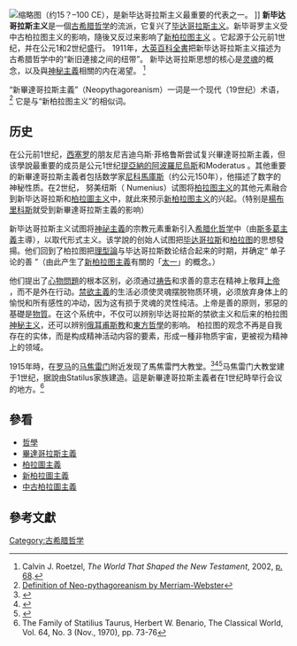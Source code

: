 [[File:Apollonius_of_Tyana.jpg|缩略图]]（约15？–100 CE），是新毕达哥拉斯主义最重要的代表之一。 ]]
'''新毕达哥拉斯主义'''是一個[[希臘化哲學|古希腊哲学]]的流派，它复兴了[[毕达哥拉斯主义|毕达哥拉斯主义]]。新毕哥罗主义受中古柏拉图主义的影响，隨後又反过来影响了[[新柏拉图主义|新柏拉图主义]] 。它起源于公元前1世纪，并在公元1和2世纪盛行。 1911年，[[大英百科全書第十一版|大英百科全書]]把新毕达哥拉斯主义描述为古希腊哲学中的“新旧連接之间的纽带”。 新毕达哥拉斯思想的核心是[[灵魂|灵魂]]的概念，以及與[[神秘主義|神秘主義]]相關的内在渴望。 <ref>Calvin J. Roetzel, ''The World That Shaped the New Testament'', 2002, [https://books.google.com/books?id=mTlUqGjYpeoC&pg=PA68 p. 68].</ref> 

“新畢達哥拉斯主義”（Neopythagoreanism）一词是一个现代（19世纪）术语， <ref>[[mwod:neo-Pythagoreanism|Definition of Neo-pythagoreanism by Merriam-Webster]]</ref> 它是与“新柏拉图主义”的相似词。 

== 历史 ==
在公元前1世纪，[[西塞罗|西塞罗]]的朋友尼吉迪乌斯·菲格鲁斯尝试复兴畢達哥拉斯主義，但该學說最重要的成员是公元1世纪[[提亚纳的阿波罗尼乌斯|提亞納的阿波羅尼烏斯]]和Moderatus 。其他重要的新畢達哥拉斯主義者包括数学家[[尼科马库斯|尼科馬庫斯]]（约公元150年），他描述了数字的神秘性质。在2世纪， 努美纽斯（ Numenius）试图将[[柏拉图主义|柏拉图主义]]的其他元素融合到新毕达哥拉斯和[[柏拉图主义|柏拉圖主义]]中，就此來预示[[新柏拉图主义|新柏拉图主义]]的兴起。（特别是[[楊布里科斯|楊布里科斯]]就受到新畢達哥拉斯主義的影响） 

新毕达哥拉斯主义试图将[[神秘主義|神祕主義]]的宗教元素重新引入[[希臘化哲學|希腊化哲学]]中（由[[斯多葛主義|斯多葛主義]]主導），以取代形式主义。该学說的创始人试图把[[毕达哥拉斯|毕达哥拉斯]]和[[柏拉图|柏拉图]]的思想發揚。他们回到了柏拉图把[[理型論|理型論]]与毕达哥拉斯数论结合起来的时期，并确定“ 单子论的善 ”（由此产生了[[新柏拉图主義|新柏拉图主義]]有關的「[[太一|太一]]」的概念。）

他们提出了[[心物問題|心物問題]]的根本区别，必须通过[[祷告|祷告]]和求善的意志在精神上敬拜[[神_(一神教)|上帝]] ，而不是外在行动。[[禁慾主義|禁欲主義]]的生活必须使灵魂摆脱物质环境，必须放弃身体上的愉悦和所有感性的冲动，因为这有损于灵魂的灵性纯洁。上帝是善的原则，邪惡的基礎是[[物质|物質]]。在这个系统中，不仅可以辨别毕达哥拉斯的禁欲主义和后来的柏拉图[[神秘主義|神秘主义]]，还可以辨别[[俄耳甫斯教|俄耳甫斯教]]和[[東方哲學|東方哲學]]的影响。 柏拉图的观念不再是自我存在的实体，而是构成精神活动内容的要素，形成一種非物质宇宙，更被视为精神上的领域。 

1915年時，在[[罗马|罗马]]的[[马焦雷门|马焦雷门]]附近发现了馬焦雷門大教堂。<ref>{{Cite web |url=https://www.telegraph.co.uk/news/worldnews/europe/italy/12005864/Secret-pagan-basilica-in-Rome-emerges-from-the-shadows-after-2000-years.html |title=Secret pagan basilica in Rome emerges from the shadows after 2,000 years, Nick Squires, The Telegraph, 19 Nov 2015 |access-date=2020-09-23 |archive-date=2020-11-12 |archive-url=https://web.archive.org/web/20201112020445/https://www.telegraph.co.uk/news/worldnews/europe/italy/12005864/Secret-pagan-basilica-in-Rome-emerges-from-the-shadows-after-2000-years.html |dead-url=no }}</ref><ref>{{Cite web |url=https://ba278b9d8106536501a2-57da1f3fe93ccf3a9828e6ce67c3d52c.ssl.cf5.rackcdn.com/08_spencer.pdf |title=The Neopythagoreans at the Porta Maggiore in Rome, Lisa Spencer, Rosicrucian Digest No. 1 2009. p36-44 |access-date=2020-09-23 |archive-date=2020-10-01 |archive-url=https://web.archive.org/web/20201001225930/https://ba278b9d8106536501a2-57da1f3fe93ccf3a9828e6ce67c3d52c.ssl.cf5.rackcdn.com/08_spencer.pdf |dead-url=no }}</ref><ref>{{Cite web |url=https://www.coopculture.it/en/heritage.cfm?id=184 |title=Underground basilica of Porta Maggiore map |access-date=2020-09-23 |archive-date=2020-11-25 |archive-url=https://web.archive.org/web/20201125191724/https://www.coopculture.it/en/heritage.cfm?id=184 |dead-url=no }}</ref>马焦雷门大教堂建于1世纪，据說由Statilus家族建造。這是新畢達哥拉斯主義者在1世纪時举行会议的地方。<ref>The Family of Statilius Taurus, Herbert W. Benario, The Classical World, Vol. 64, No. 3 (Nov., 1970), pp. 73-76</ref>

==參看==
*[[哲學|哲學]]
*[[畢達哥拉斯主義|畢達哥拉斯主義]]
*[[柏拉圖主義|柏拉圖主義]]
*[[新柏拉圖主義|新柏拉圖主義]]
*[[中古柏拉圖主義|中古柏拉圖主義]]

==參考文獻==
{{reflist}}

{{哲學}}

[[Category:古希腊哲学|Category:古希腊哲学]]